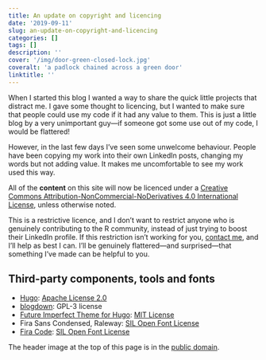 ```yaml
---
title: An update on copyright and licencing
date: '2019-09-11'
slug: an-update-on-copyright-and-licencing
categories: []
tags: []
description: ''
cover: '/img/door-green-closed-lock.jpg'
coveralt: 'a padlock chained across a green door'
linktitle: ''
---
```


When I started this blog I wanted a way to share the quick little projects that distract me. I gave some thought to licencing, but I wanted to make sure that people could use my code if it had any value to them. This is just a little blog by a very unimportant guy---if someone got some use out of my code, I would be flattered!

However, in the last few days I've seen some unwelcome behaviour. People have been copying my work into their own LinkedIn posts, changing my words but not adding value. It makes me uncomfortable to see my work used this way.

All of the **content** on this site will now be licenced under a [Creative Commons Attribution-NonCommercial-NoDerivatives 4.0 International License](http://creativecommons.org/licenses/by-nc-nd/4.0/), unless otherwise noted.

This is a restrictive licence, and I don't want to restrict anyone who is genuinely contributing to the R community, instead of just trying to boost their LinkedIn profile. If this restriction isn't working for you, [contact me](/about), and I'll help as best I can. I'll be genuinely flattered---and surprised---that something I've made can be helpful to you.

## Third-party components, tools and fonts

* [Hugo](https://github.com/gohugoio/hugo): [Apache License 2.0](https://github.com/gohugoio/hugo/blob/master/LICENSE)
* [blogdown](https://github.com/rstudio/blogdown): GPL-3 license
* [Future Imperfect Theme for Hugo](https://github.com/jpescador/hugo-future-imperfect): [MIT License](https://github.com/jpescador/hugo-future-imperfect/blob/master/LICENSE.md)
* Fira Sans Condensed, Raleway: [SIL Open Font License](http://scripts.sil.org/cms/scripts/page.php?site_id=nrsi&id=OFL_web)
* [Fira Code](https://github.com/tonsky/FiraCode): [SIL Open Font License](https://github.com/tonsky/FiraCode/blob/master/LICENSE) 

The header image at the top of this page is in the 
[public domain](https://www.pexels.com/photo/door-green-closed-lock-4291/).
